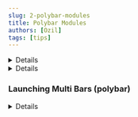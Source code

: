 ```yaml
---
slug: 2-polybar-modules
title: Polybar Modules
authors: [Ozil]
tags: [tips]
---
```

<!-- weather -->

<details>

    <summary> <h4> <code>weather</code> Modules </h4> </summary>

    - create an account on [OpenWeatherMap](https://openweathermap.org/)
    - go to [API](https://home.openweathermap.org/api_keys) page
    - generate an API Key
    - ![](/img/tips/weather/0.png)
    - copy the API Key
    - ![](/img/tips/weather/1.png)
    - edit `~/.config/bspwm/exodia.conf`
    - set `weather-API`
    - ![](/img/tips/weather/2.png)
    - go to [OpenWeatherMap](https://openweathermap.org/)
    - search for your city
    - ![](/img/tips/weather/3.png)
    - press on the result
    - ![](/img/tips/weather/4.png)
    - copy city ID
    - ![](/img/tips/weather/5.png)
    - edit `~/.config/bspwm/exodia.conf`
    - set `weather-city-ID`
    - ![](/img/tips/weather/6.png)
    - save file and restart polybar (open terminal `bspbar`)

</details>

<!-- github-notifications -->

<details>

    <summary> <h4> <code>github-notifications</code> Modules </h4> </summary>

    ![](/img/tips/github/github.png)

    - generate new [Personal access tokens](https://github.com/settings/tokens)

    ![](/img/tips/github/1.png)

    - select the classic

    ![](/img/tips/github/2.png)

    - in `Note` set the name as you like (e.g`Polybar-Notification`), in `Expiration` set to `No expiration`

    ![](/img/tips/github/3.png)

    - select notifications

    ![](/img/tips/github/4.png)

    - copy access tokens

    ![](/img/tips/github/5.png)

    ```bash
    nvim ~/.config/bspwm/exodia.conf
    ```
    - set `github-username` to `your username`

    - set `github-access-token` to `your accessTokens`

    - ![](/img/tips/github/6.png)

</details>

<!-- ------------------------ END Polybar Modules | START OF Multi Bars ------------------------ -->

### Launching Multi Bars (polybar)

<!-- setup polybar for dual monitor -->
<details>

    <summary> <h4> setup polybar for dual monitor </h4> </summary>

    - edit `~/.config/bspwm/exodia.conf`
    - set `multi-bar-monitors` to `true`
    - ![](/img/tips/multiBars/0.png)
    - save file and restart `bspwm` (<kbd>ctrl + shift + r</kbd>)
    ___

    ### For older version

    I'm gonna apply the steps on Tokyo Theme (same on all themes).

    - run `xrandr | grep " connected " | awk '{ print$1 }'` to connected monitors

    ![](/img/tips/multiBars/1.png)

    - edit `nvim ~/.config/bspwm/polybar/tokyo/config`

    - create new bar `[bar/sec]`

    - copy everything under `[bar/main]` (from line No. 41 to line No. 79) as shown down.

    ![](/img/tips/multiBars/2.png)

    - and set  `monitor` to the second monitor (e.g `HDMI-1-0` as it's my second monitor) as shown down.

    ![](/img/tips/multiBars/3.png)

    - now add the models (e.g as shown down)

    ```
    modules-left   = xdomenu space LD bspwm RD space LD updates-pacman notification-github netDownSpeed RD space xkeyboard space themes
    modules-center = LD mpd RD
    modules-right  = volume space battery network LD cpu cpuTemp date LD2 info-cava RD2 bna RD space sysmenu
    ```

    - now we finished the second bar config

    ![](/img/tips/multiBars/4.png)

    - to Launch the bar

    ```bash
    polybar -q sec -c  ~/.config/bspwm/polybar/tokyo/config &
    ```

    - to Launch the bar always

    - edit `nvim ~/.config/bspwm/bin/bspbar`

    ![](/img/tips/multiBars/5.png)

    - Add these lines above `else`(between line No. 100 and 102)

    ```bash
    elif [[ "$Bar" == "tokyo" ]]; then

    pkill polybar
    polybar -q main -c "$DIR"/"$Bar"/config &
    polybar -q sec -c "$DIR"/"$Bar"/config &

    ```

    - as shown down

    ![](/img/tips/multiBars/6.png)

    - finally

    ![](/img/tips/multiBars/7.png)

</details>
